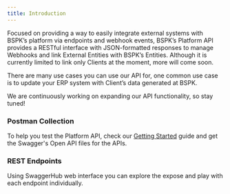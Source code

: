 ```yaml
---
title: Introduction
---
```


Focused on providing a way to easily integrate external systems with BSPK’s platform via endpoints and webhook events, BSPK’s Platform API provides a RESTful interface with JSON-formatted responses to manage Webhooks and link External Entities with BSPK’s Entities. Although it is currently limited to link only Clients at the moment, more will come soon.

There are many use cases you can use our API for, one common use case is to update your ERP system with Client’s data generated at BSPK.

We are continuously working on expanding our API functionality, so stay tuned!

### Postman Collection
To help you test the Platform API, check our [Getting Started](/api-reference/getting-started) guide and get the Swagger's Open API files for the APIs.

### REST Endpoints

<CardGroup cols={1}>
  <Card
    title="Explore Endpoints"
    icon="book"
    href="https://app.swaggerhub.com/apis-docs/BSPK/platform-api"
  >
    Using SwaggerHub web interface you can explore the expose and play with each endpoint individually.
  </Card>
</CardGroup>